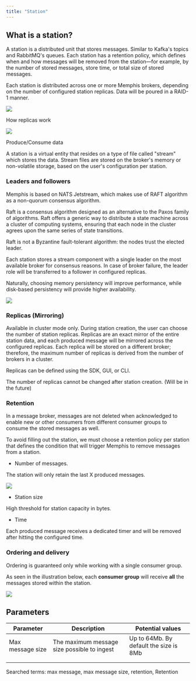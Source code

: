 ```yaml
---
title: "Station"
---
```


## What is a station?

A station is a distributed unit that stores messages. Similar to Kafka's topics and RabbitMQ's queues. Each station has a retention policy, which defines when and how messages will be removed from the station—for example, by the number of stored messages, store time, or total size of stored messages.

Each station is distributed across one or more Memphis brokers, depending on the number of configured station replicas. Data will be poured in a RAID-1 manner.

![](/images/station.jpeg)

How replicas work

![](/images/station_2.jpeg)

Produce/Consume data

A station is a virtual entity that resides on a type of file called "stream" which stores the data. Stream files are stored on the broker's memory or non-volatile storage, based on the user's configuration per station. 

### Leaders and followers

Memphis is based on NATS Jetstream, which makes use of RAFT algorithm as a non-quorum consensus algorithm.

Raft is a consensus algorithm designed as an alternative to the Paxos family of algorithms. Raft offers a generic way to distribute a state machine across a cluster of computing systems, ensuring that each node in the cluster agrees upon the same series of state transitions.

Raft is not a Byzantine fault-tolerant algorithm: the nodes trust the elected leader.

Each station stores a stream component with a single leader on the most available broker for consensus reasons. In case of broker failure, the leader role will be transferred to a follower in configured replicas.

Naturally, choosing memory persistency will improve performance, while disk-based persistency will provide higher availability.

![](/images/stream.jpeg)

### Replicas (Mirroring)

Available in cluster mode only. During station creation, the user can choose the number of station replicas. Replicas are an exact mirror of the entire station data, and each produced message will be mirrored across the configured replicas. Each replica will be stored on a different broker; therefore, the maximum number of replicas is derived from the number of brokers in a cluster.

Replicas can be defined using the SDK, GUI, or CLI.

The number of replicas cannot be changed after station creation. (Will be in the future)

### Retention

In a message broker, messages are not deleted when acknowledged to enable new or other consumers from different consumer groups to consume the stored messages as well.

To avoid filling out the station, we must choose a retention policy per station that defines the condition that will trigger Memphis to remove messages from a station.

* Number of messages.

The station will only retain the last X produced messages. 

![](/images/retention.jpeg)

* Station size

High threshold for station capacity in bytes.

* Time

Each produced message receives a dedicated timer and will be removed after hitting the configured time.

### Ordering and delivery

Ordering is guaranteed only while working with a single consumer group.

As seen in the illustration below, each **consumer group** will receive **all** the messages stored within the station.

![](/images/ordering.jpeg)

## Parameters

| Parameter        | Description                                 | Potential values                       |
| ---------------- | ------------------------------------------- | -------------------------------------- |
| Max message size | The maximum message size possible to ingest | Up to 64Mb. By default the size is 8Mb |
|                 |                                            |                                       |
|                 |                                            |                                       |

Searched terms: max message, max message size, retention, Retention